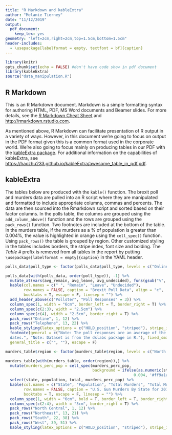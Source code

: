---
title: "R Markdown and kableExtra"
author: "Melanie Tierney"
date: "11/12/2019"
output: 
  pdf_document:
    keep_tex: yes
geometry: "left=2cm,right=2cm,top=1.5cm,bottom=1.5cm"
header-includes:
  - \usepackage[labelformat = empty, textfont = bf]{caption}
---

```{r setup, include=FALSE}
library(knitr)
opts_chunk$set(echo = FALSE) #don't have code show in pdf document
library(kableExtra)
source("data_manipulation.R")
```

## R Markdown

This is an R Markdown document. Markdown is a simple formatting syntax for authoring HTML, PDF, MS Word documents and Beamer slides. For more details, see the [R Markdown Cheat Sheet](https://rstudio.com/wp-content/uploads/2016/03/rmarkdown-cheatsheet-2.0.pdf) and <http://rmarkdown.rstudio.com>.

As mentioned above, R Markdown can facilitate presentation of R output in a variety of ways. However, in this document we're going to focus on output in the PDF format given this is a common format used in the corporate world. We're also going to focus mainly on producing tables in our PDF with the [kableExtra package](https://www.rdocumentation.org/packages/kableExtra/versions/1.1.0). For additional information on the capabilities of kableExtra, see <https://haozhu233.github.io/kableExtra/awesome_table_in_pdf.pdf>.

## kableExtra

The tables below are produced with the `kable()` function. The brexit poll and murders data are pulled into an R script where they are manipulated and formatted to include appropriate columns, commas and percents. The data are then sourced into the Rmarkdown script and sorted based on their factor columns. In the polls table, the columns are grouped using the `add_column_above()` function and the rows are grouped using the `pack_rows()` function. Two footnotes are included at the bottom of the table. In the murders table, if the murders as a % of population is greater than 0.004%, the value is highlighted in orange using the `cell_spec()` function. Using `pack_rows()` the table is grouped by region. Other customized styling in the tables includes borders, the stripe index, font size and bolding. The *Table #* prefix is removed from all tables in the report by putting `\usepackage[labelformat = empty]{caption}` in the YAML header. 

```{r, polltab, results='asis', warning=FALSE, fig.pos='!H'}
polls_data$poll_type <- factor(polls_data$poll_type, levels = c("Online", "Telephone"))

polls_data[with(polls_data, order(poll_type)), -1] %>%
  mutate_at(vars(avg_remain, avg_leave, avg_undecided), funs(gsub("%", "\\\\%", .))) %>%
  kable(col.names = c(" ", "Remain", "Leave", "Undecided"), 
        row.names = FALSE, caption = "Brexit Poll Data", align = "c", 'latex', 
        booktabs = T, escape = F, linesep = "") %>%
  add_header_above(c("Pollster", "Poll Responses" = 3)) %>%
  column_spec(1, width = "6cm", border_left = T, border_right = T) %>%
  column_spec(c(2:3), width = "2.5cm") %>%
  column_spec(c(4), width = "2.5cm", border_right = T) %>%
  pack_rows("Online", 1, 12) %>%
  pack_rows("Telephone", 13, 22) %>%
  kable_styling(latex_options = c("HOLD_position", "striped"), stripe_index = c(1:12, 13:22), font_size = 8) %>%
  footnote(general = c("Note: The poll responses are an average of the responses gathered by each pollster across all
  dates.", "Note: Dataset is from the dslabs package in R."), fixed_small_size = T, threeparttable = T, 
  general_title = c("", ""), escape = F)
```


```{r, murderstab, results='asis', warning=FALSE, fig.pos='!H'}
murders_table$region <- factor(murders_table$region, levels = c("North Central", "Northeast", "South", "West"))

murders_table[with(murders_table, order(region)),] %>%
  mutate(murders_perc_pop = cell_spec(murders_perc_pop, 
                                      background = ifelse(as.numeric(stringr::str_sub(murders_perc_pop, end = -2L)) >=
                                                        0.004, '#ff9a1a', 'gray!6'))) %>%
  select(state, population, total, murders_perc_pop) %>%
  kable(col.names = c("State", "Population", "Total Murders", "Total Murders as \\% of Population"), 
        row.names = FALSE, caption = "U.S. Gun Murders By State for 2010", align = "c", 'latex', 
        booktabs = T, escape = F, linesep = "") %>%
  column_spec(1, width = "6cm", bold = T, border_left = T, border_right = T) %>%
  column_spec(c(2:4), width = "3cm", border_right = T) %>%
  pack_rows("North Central", 1, 12) %>%
  pack_rows("Northeast", 13, 21) %>%
  pack_rows("South", 22, 38) %>%
  pack_rows("West", 39, 51) %>%
  kable_styling(latex_options = c("HOLD_position", "striped"), stripe_index = c(1:12, 13:21, 22:38, 39:51), font_size = 8)
```




